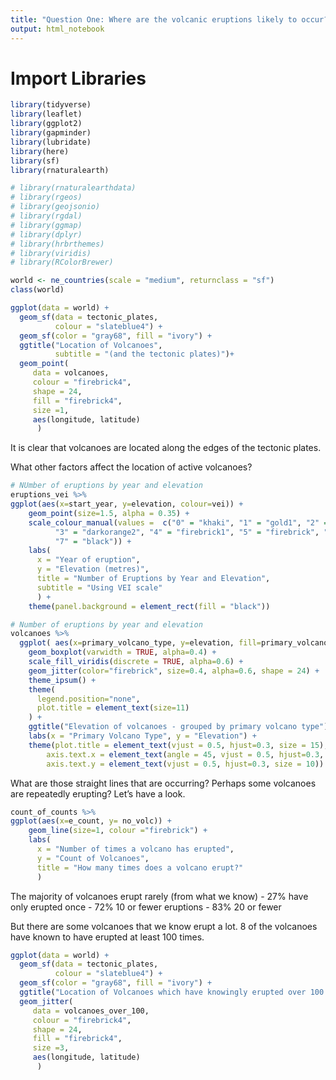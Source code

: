 ```yaml
---
title: "Question One: Where are the volcanic eruptions likely to occur?"
output: html_notebook
---
```


# Import Libraries
```r
library(tidyverse)
library(leaflet)
library(ggplot2)
library(gapminder)
library(lubridate)
library(here)
library(sf)
library(rnaturalearth)

# library(rnaturalearthdata)
# library(rgeos)
# library(geojsonio)
# library(rgdal)
# library(ggmap)
# library(dplyr)
# library(hrbrthemes)
# library(viridis)
# library(RColorBrewer)
```

```r
world <- ne_countries(scale = "medium", returnclass = "sf")
class(world)
```

```r
ggplot(data = world) +
  geom_sf(data = tectonic_plates,
          colour = "slateblue4") +
  geom_sf(color = "gray68", fill = "ivory") +
  ggtitle("Location of Volcanoes",
          subtitle = "(and the tectonic plates)")+
  geom_point(
     data = volcanoes,
     colour = "firebrick4",
     shape = 24,
     fill = "firebrick4",
     size =1, 
     aes(longitude, latitude)
      ) 
```
It is clear that volcanoes are located along the edges of the tectonic plates.

What other factors affect the location of active volcanoes?

```r
# NUmber of eruptions by year and elevation
eruptions_vei %>% 
ggplot(aes(x=start_year, y=elevation, colour=vei)) + 
    geom_point(size=1.5, alpha = 0.35) +
    scale_colour_manual(values =  c("0" = "khaki", "1" = "gold1", "2" = "darkgoldenrod2",
          "3" = "darkorange2", "4" = "firebrick1", "5" = "firebrick", "6" = "firebrick4",
          "7" = "black")) +
    labs(
      x = "Year of eruption",
      y = "Elevation (metres)",
      title = "Number of Eruptions by Year and Elevation",
      subtitle = "Using VEI scale"
      ) +
    theme(panel.background = element_rect(fill = "black"))
```


```r
# Number of eruptions by year and elevation
volcanoes %>%
  ggplot( aes(x=primary_volcano_type, y=elevation, fill=primary_volcano_type)) +
    geom_boxplot(varwidth = TRUE, alpha=0.4) +
    scale_fill_viridis(discrete = TRUE, alpha=0.6) +
    geom_jitter(color="firebrick", size=0.4, alpha=0.6, shape = 24) +
    theme_ipsum() +
    theme(
      legend.position="none",
      plot.title = element_text(size=11)
    ) +
    ggtitle("Elevation of volcanoes - grouped by primary volcano type") +
    labs(x = "Primary Volcano Type", y = "Elevation") +
    theme(plot.title = element_text(vjust = 0.5, hjust=0.3, size = 15),
        axis.text.x = element_text(angle = 45, vjust = 0.5, hjust=0.3, size = 10),
        axis.text.y = element_text(vjust = 0.5, hjust=0.3, size = 10))
```

What are those straight lines that are occurring? Perhaps some volcanoes are repeatedly erupting? Let's have a look.
```r
count_of_counts %>% 
ggplot(aes(x=e_count, y= no_volc)) + 
    geom_line(size=1, colour ="firebrick") +
    labs(
      x = "Number of times a volcano has erupted",
      y = "Count of Volcanoes",
      title = "How many times does a volcano erupt?"
      ) 
```
The majority of volcanoes erupt rarely (from what we know)
- 27% have only erupted once 
- 72% 10 or fewer eruptions
- 83% 20 or fewer

But there are some volcanoes that we know erupt a lot.
8 of the volcanoes have known to have erupted at least 100 times.

```r
ggplot(data = world) +
  geom_sf(data = tectonic_plates,
          colour = "slateblue4") +
  geom_sf(color = "gray68", fill = "ivory") +
  ggtitle("Location of Volcanoes which have knowingly erupted over 100 times") +
  geom_jitter(
     data = volcanoes_over_100,
     colour = "firebrick4",
     shape = 24,
     fill = "firebrick4",
     size =3, 
     aes(longitude, latitude)
      ) 
```

